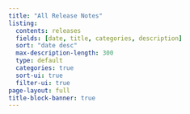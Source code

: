 ```yaml
---
title: "All Release Notes"
listing:
  contents: releases
  fields: [date, title, categories, description]
  sort: "date desc"
  max-description-length: 300
  type: default
  categories: true
  sort-ui: true
  filter-ui: true
page-layout: full
title-block-banner: true
---
```

